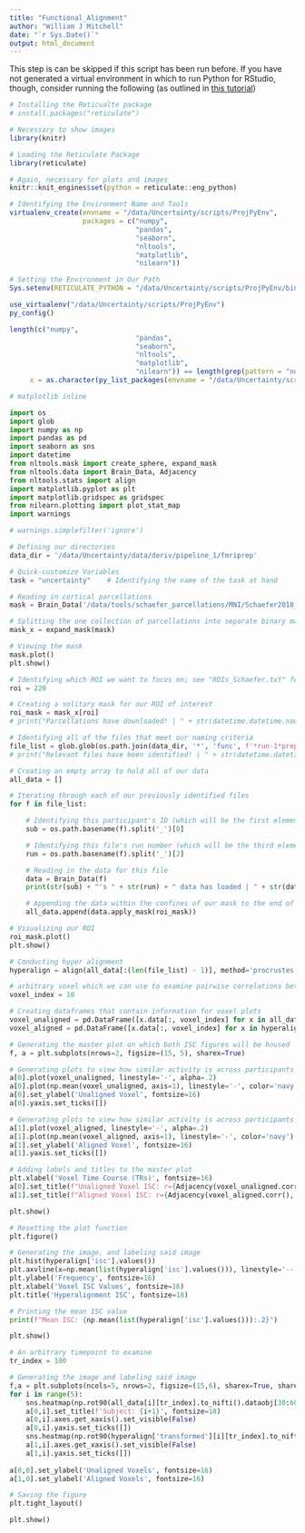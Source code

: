 ```yaml
---
title: "Functional_Alignment"
author: "William J Mitchell"
date: "`r Sys.Date()`"
output: html_document
---
```


This step is can be skipped if this script has been run before. If you have not generated a virtual environment in which to run Python for RStudio, though, consider running the following (as outlined in [this tutorial](https://rpubs.com/georgy_makarov/897844#:~:text=Rstudio%20method&text=Navigate%20to%20your%20project%20folder,python%20in%20your%20virtual%20environment.&text=Activate%20your%20new%20virtual%20environment.))

```r
# Installing the Reticualte package
# install.packages("reticulate")

# Necessary to show images
library(knitr)

# Loading the Reticulate Package
library(reticulate)

# Again, necessary for plots and images
knitr::knit_engines$set(python = reticulate::eng_python)

# Identifying the Environment Name and Tools
virtualenv_create(envname = "/data/Uncertainty/scripts/ProjPyEnv",
                  packages = c("numpy", 
                               "pandas", 
                               "seaborn",
                               "nltools",
                               "matplotlib",
                               "nilearn"))

# Setting the Environment in Our Path
Sys.setenv(RETICULATE_PYTHON = "/data/Uncertainty/scripts/ProjPyEnv/bin/python")
```

```r
use_virtualenv("/data/Uncertainty/scripts/ProjPyEnv")
py_config()
```

```r
length(c("numpy", 
                               "pandas", 
                               "seaborn",
                               "nltools",
                               "matplotlib",
                               "nilearn")) == length(grep(pattern = "numpy|pandas|seaborn|nltools|matplotlib|nilearn",
     x = as.character(py_list_packages(envname = "/data/Uncertainty/scripts/ProjPyEnv")$package)))
```

```python
# matplotlib inline

import os
import glob
import numpy as np
import pandas as pd
import seaborn as sns
import datetime
from nltools.mask import create_sphere, expand_mask
from nltools.data import Brain_Data, Adjacency
from nltools.stats import align
import matplotlib.pyplot as plt
import matplotlib.gridspec as gridspec
from nilearn.plotting import plot_stat_map
import warnings

# warnings.simplefilter('ignore')
```

```python
# Defining our directories
data_dir = '/data/Uncertainty/data/deriv/pipeline_1/fmriprep'

# Quick-customize Variables
task = "uncertainty"    # Identifying the name of the task at hand
```

```python
# Reading in cortical parcellations
mask = Brain_Data('/data/tools/schaefer_parcellations/MNI/Schaefer2018_400Parcels_Kong2022_17Networks_order_FSLMNI152_2mm.nii.gz')

# Splitting the one collection of parcellations into separate binary masks for each region
mask_x = expand_mask(mask)

# Viewing the mask
mask.plot()
plt.show()
```

```python
# Identifying which ROI we want to focus on; see "ROIs_Schaefer.txt" for a full list. 
roi = 220               

# Creating a solitary mask for our ROI of interest
roi_mask = mask_x[roi]
# print("Parcellations have downloaded! | " + str(datetime.datetime.now()))

# Identifying all of the files that meet our naming criteria
file_list = glob.glob(os.path.join(data_dir, '*', 'func', f'*run-1*preproc_bold*hdf5'))
# print("Relevant files have been identified! | " + str(datetime.datetime.now()))

# Creating an empty array to hold all of our data
all_data = []

# Iterating through each of our previously identified files
for f in file_list:

    # Identifying this participant's ID (which will be the first element in this array)
    sub = os.path.basename(f).split('_')[0]

    # Identifying this file's run number (which will be the third element in this array)
    run = os.path.basename(f).split('_')[2]

    # Reading in the data for this file
    data = Brain_Data(f)
    print(str(sub) + "'s " + str(run) + " data has loaded | " + str(datetime.datetime.now()))

    # Appending the data within the confines of our mask to the end of our empty data array
    all_data.append(data.apply_mask(roi_mask))
```

```python
# Visualizing our ROI
roi_mask.plot()
plt.show()
```

```python
# Conducting hyper alignment
hyperalign = align(all_data[:(len(file_list) - 1)], method='procrustes')
```

```python
# arbitrary voxel which we can use to examine pairwise correlations between subjects across a timecourse 
voxel_index = 10

# Creating dataframes that contain information for voxel plots
voxel_unaligned = pd.DataFrame([x.data[:, voxel_index] for x in all_data]).T
voxel_aligned = pd.DataFrame([x.data[:, voxel_index] for x in hyperalign['transformed']]).T

# Generating the master plot on which both ISC figures will be housed
f, a = plt.subplots(nrows=2, figsize=(15, 5), sharex=True)

# Generating plots to view how similar activity is across participants using ISC and unaligned voxels
a[0].plot(voxel_unaligned, linestyle='-', alpha=.2)
a[0].plot(np.mean(voxel_unaligned, axis=1), linestyle='-', color='navy')
a[0].set_ylabel('Unaligned Voxel', fontsize=16)
a[0].yaxis.set_ticks([])

# Generating plots to view how similar activity is across participants using ISC and unaligned voxels
a[1].plot(voxel_aligned, linestyle='-', alpha=.2)
a[1].plot(np.mean(voxel_aligned, axis=1), linestyle='-', color='navy')
a[1].set_ylabel('Aligned Voxel', fontsize=16)
a[1].yaxis.set_ticks([])

# Adding labels and titles to the master plot
plt.xlabel('Voxel Time Course (TRs)', fontsize=16)
a[0].set_title(f"Unaligned Voxel ISC: r={Adjacency(voxel_unaligned.corr(), matrix_type='similarity').mean():.02}", fontsize=18)
a[1].set_title(f"Aligned Voxel ISC: r={Adjacency(voxel_aligned.corr(), matrix_type='similarity').mean():.02}", fontsize=18)

plt.show()
```

```python
# Resetting the plot function
plt.figure()

# Generating the image, and labeling said image
plt.hist(hyperalign['isc'].values())
plt.axvline(x=np.mean(list(hyperalign['isc'].values())), linestyle='--', color='red', linewidth=2)
plt.ylabel('Frequency', fontsize=16)
plt.xlabel('Voxel ISC Values', fontsize=16)
plt.title('Hyperalignment ISC', fontsize=18)

# Printing the mean ISC value
print(f"Mean ISC: {np.mean(list(hyperalign['isc'].values())):.2}")

plt.show()
```

```python
# An arbitrary timepoint to examine
tr_index = 100 

# Generating the image and labeling said image
f,a = plt.subplots(ncols=5, nrows=2, figsize=(15,6), sharex=True, sharey=True)
for i in range(5):
    sns.heatmap(np.rot90(all_data[i][tr_index].to_nifti().dataobj[30:60, 10:28, 37]), cbar=False, cmap='RdBu_r', ax=a[0,i])
    a[0,i].set_title(f'Subject: {i+1}', fontsize=18)
    a[0,i].axes.get_xaxis().set_visible(False)
    a[0,i].yaxis.set_ticks([])
    sns.heatmap(np.rot90(hyperalign['transformed'][i][tr_index].to_nifti().dataobj[30:60, 10:28, 37]), cbar=False, cmap='RdBu_r', ax=a[1,i])
    a[1,i].axes.get_xaxis().set_visible(False)
    a[1,i].yaxis.set_ticks([])
    
a[0,0].set_ylabel('Unaligned Voxels', fontsize=16)
a[1,0].set_ylabel('Aligned Voxels', fontsize=16)

# Saving the figure
plt.tight_layout()

plt.show()
```
